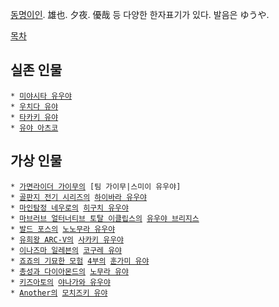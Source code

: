 [[동명이인]]. 雄也. 夕夜. 優哉 등 다양한 한자표기가 있다. 발음은 ゆうや.

[[목차]]

== 실존 인물 ==
 * [[미야시타 유우야]]
 * [[우치다 유야]]
 * [[타카키 유야]]
 * [[유야 아츠코]]
== 가상 인물 ==
 * [[가면라이더 가이무]]의 [팀 가이무|스미이 유우야]
 * [[골판지 전기 시리즈]]의 [[하이바라 유우야]]
 * [[마인탐정 네우로]]의 [[히구치 유우야]]
 * [[마브러브 얼터너티브 토탈 이클립스]]의 [[유우야 브리지스]]
 * [[발드 포스]]의 [[노노무라 유우야]]
 * [[유희왕 ARC-V]]의 [[사카키 유우야]]
 * [[이나즈마 일레븐]]의 [[코구레 유야]]
 * [[죠죠의 기묘한 모험]] [[다이아몬드는 부서지지 않는다|4부]]의 [[훈가미 유야]]
 * [[총성과 다이아몬드]]의 [[노무라 유야]]
 * [[키즈아토]]의 [[야나가와 유우야]]
 * [[Another]]의 [[모치즈키 유야]]
